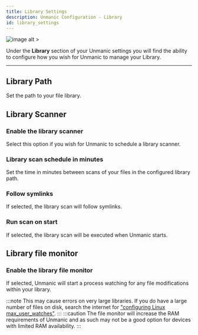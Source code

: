 ```yaml
---
title: Library Settings
description: Unmanic Configuration - Library
id: library_settings
---
```



![image alt >](/img/unmanic-settings-library.png "settings-library")

Under the **Library** section of your Unmanic settings you will find the ability to configure 
how you wish for Unmanic to manage your Library.

---


## Library Path

Set the path to your file library.

## Library Scanner

### Enable the library scanner
Select this option if you wish for Unmanic to schedule a library scanner.

### Library scan schedule in minutes
Set the time in minutes between scans of your files in the configured library path.

### Follow symlinks
If selected, the library scan will follow symlinks.

### Run scan on start
If selected, the library scan will be executed when Unmanic starts.

## Library file monitor

### Enable the library file monitor
If selected, Unmanic will start a process watching for any file modifications within your library.

:::note
This may cause errors on very large libraries. 
If you do have a large number of files on disk, search the internet for ["configuring Linux max_user_watches"](https://www.google.com/search?q=configuring+Linux+max_user_watches).
:::
:::caution
The file monitor will increase the RAM requirements of Unmanic and as such may not be a good option for
devices with limited RAM availability.
:::
